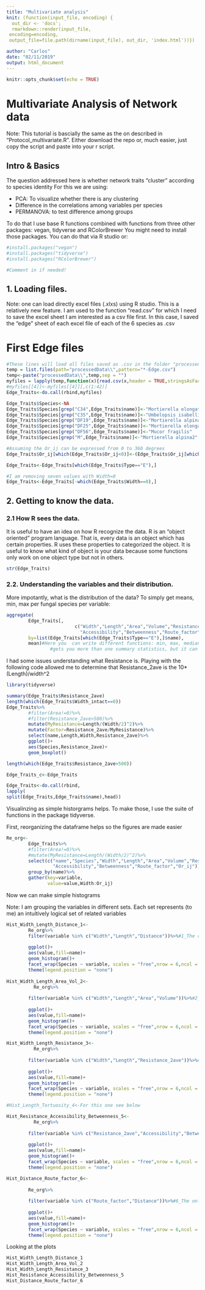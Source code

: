 ```yaml
---
title: "Multivariate analysis"
knit: (function(input_file, encoding) {
  out_dir <- 'docs';
  rmarkdown::render(input_file,
 encoding=encoding,
 output_file=file.path(dirname(input_file), out_dir, 'index.html'))})

author: "Carlos"
date: "02/11/2019"
output: html_document
---
```


```r
knitr::opts_chunk$set(echo = TRUE)
```

# Multivariate Analysis of Network data

Note: This tutorial is bascially the same as the on described in "Protocol_multivariate.R". Either download the repo or, much easier, just copy the script and paste into your r script.

## Intro & Basics

The question addressed here is whether network traits "cluster" according to species identity
For this we are using:

  * PCA: To visualize whether there is any clustering
  * Difference in the correlations among variables per species
  * PERMANOVA: to test difference among groups

To do that I use base R functions combined with functions from three other packages: vegan, tidyverse and RColorBrewer
You might need to install those packages. You can do that via R studio or: 

```r
#install.packages("vegan")
#install.packages("tidyverse")
#install.packages("RColorBrewer")

#Comment in if needed!

```

## 1. Loading files.

Note: one can load directly excel files (.xlxs) using R studio. This is a relatively new
feature. I am used to the function "read.csv" for which I need to save the excel sheet I am interested as
a csv file first. In this case, I saved the "edge" sheet of each excel file of each of the 6 species as .csv

# First Edge files

```r
#These lines will load all files saved as .csv in the folder "processedData" and then merging them ("row bind")
temp = list.files(path="processedData\\",pattern="*-Edge.csv")
temp<-paste("processedData\\",temp,sep = "")
myfiles = lapply(temp,function(x){read.csv(x,header = TRUE,stringsAsFactors = FALSE)} )
#myfiles[[4]]<-myfiles[[4]][,c(1:42)]
Edge_Traits<-do.call(rbind,myfiles)

Edge_Traits$Species<-NA
Edge_Traits$Species[grep("C34",Edge_Traits$name)]<-"Mortierella elongata"
Edge_Traits$Species[grep("C35",Edge_Traits$name)]<-"Umbelopsis isabellina"
Edge_Traits$Species[grep("DF19",Edge_Traits$name)]<-"Mortierella alpina"
Edge_Traits$Species[grep("DF25",Edge_Traits$name)]<-"Mortierella elongata2"
Edge_Traits$Species[grep("DF56",Edge_Traits$name)]<-"Mucor fragilis"
Edge_Traits$Species[grep("M",Edge_Traits$name)]<-"Mortierella alpina2"

#Assuming the Or_ij can be expressed from 0 to 360 degrees
Edge_Traits$Or_ij[which(Edge_Traits$Or_ij<0)]<-(Edge_Traits$Or_ij[which(Edge_Traits$Or_ij<0)]*-1)+180

Edge_Traits<-Edge_Traits[which(Edge_Traits$Type=="E"),]

#I am removing seven values with Width=0
Edge_Traits<-Edge_Traits[-which(Edge_Traits$Width==0),]

```


## 2. Getting to know the data.

### 2.1 How R sees the data. 
It is useful to have an idea on how R recognize the data. R is an "object oriented"
program language. That is, every data is an object which has certain properties. R uses these properties to 
categorized the object. It is useful to know what kind of object is your data because some functions only work
on one object type but not in others.


```r
str(Edge_Traits)
```

### 2.2. Understanding the variables and their distribution. 
More impotantly, what is the distribution of the data? 
To simply get means, min, max per fungal species per variable:

```r
aggregate(
        Edge_Traits[,
                         c("Width","Length","Area","Volume","Resistance_2ave","Tortuosity","Distance",
                           "Accessibility","Betweenness","Route_factor","Or_ij")],
        by=list(Edge_Traits[which(Edge_Traits$Type=="E"),]$name),
        mean)#Here you  can write different functions: min, max, median. range and summmary is also good because it
                #gets you more than one summary statistics, but it can be confusing with so much data.
```

I had some issues understanding what Resistance is. Playing with the following code allowed me to determine that 
 Resistance_2ave is the 10*(Length)/width^2
```r
library(tidyverse)
```

```r
summary(Edge_Traits$Resistance_2ave)
length(which(Edge_Traits$Width_intact==0))
Edge_Traits%>%
        #filter(Area!=0)%>%
        #filter(Resistance_2ave>500)%>%
        mutate(MyResistance=Length/(Width/2)^2)%>%
        mutate(Factor=Resistance_2ave/MyResistance)%>%
        select(name,Length,Width,Resistance_2ave)%>%
        ggplot()+
        aes(Species,Resistance_2ave)+
        geom_boxplot()

length(which(Edge_Traits$Resistance_2ave>500))
```

```r
Edge_Traits_c<-Edge_Traits

Edge_Traits<-do.call(rbind,
lapply(
split(Edge_Traits,Edge_Traits$name),head))
```

Visualinzing as simple historgrams helps. To make those, I use the suite of functions in the package tidyverse.


First, reorganizing the dataframe helps so the figures are made easier

```r
Re_org<-
        Edge_Traits%>%
        #filter(Area!=0)%>%
        #mutate(MyResistance=Length/(Width/2)^2)%>%
        select(c("name","Species","Width","Length","Area","Volume","Resistance_2ave","Tortuosity","Distance",
                 "Accessibility","Betweenness","Route_factor","Or_ij"))%>%
        group_by(name)%>%
        gather(key=variable,
               value=value,Width:Or_ij)
```        
        

Now we can make simple histograms 

Note: I am grouping the variables in different sets. Each set represents (to me) an intuitively logical set of related variables

```r
Hist_Width_Length_Distance_1<-
        Re_org%>%
        filter(variable %in% c("Width","Length","Distance"))%>%#1_The completely indepedent variables
        
        ggplot()+
        aes(value,fill=name)+
        geom_histogram()+
        facet_wrap(Species ~ variable, scales = "free",nrow = 6,ncol = 3)+
        theme(legend.position = "none")
  
Hist_Width_Length_Area_Vol_2<-
          Re_org%>%
        
        filter(variable %in% c("Width","Length","Area","Volume"))%>%#2_The geometric ones depending on width and length
        
        ggplot()+
        aes(value,fill=name)+
        geom_histogram()+
        facet_wrap(Species ~ variable, scales = "free",nrow = 6,ncol = 4)+
        theme(legend.position = "none")

Hist_Width_Length_Resistance_3<-
          Re_org%>%
        
        filter(variable %in% c("Width","Length","Resistance_2ave"))%>%#3_The "transport" one depending on width and length
        
        ggplot()+
        aes(value,fill=name)+
        geom_histogram()+
        facet_wrap(Species ~ variable, scales = "free",nrow = 6,ncol = 3)+
        theme(legend.position = "none")

#Hist_Length_Tortuosity_4<-For this one see below

Hist_Resistance_Accessibility_Betweenness_5<-
          Re_org%>%
        
        filter(variable %in% c("Resistance_2ave","Accessibility","Betweenness"))%>%#5_The "transport" ones depending all on Resistance to some extent
        
        ggplot()+
        aes(value,fill=name)+
        geom_histogram()+
        facet_wrap(Species ~ variable, scales = "free",nrow = 6,ncol = 3)+
        theme(legend.position = "none")

Hist_Distance_Route_factor_6<-
        
        Re_org%>%
        
        filter(variable %in% c("Route_factor","Distance"))%>%#6_The only that depends on distance
        
        ggplot()+
        aes(value,fill=name)+
        geom_histogram()+
        facet_wrap(Species ~ variable, scales = "free",nrow = 6,ncol = 2)+
        theme(legend.position = "none")
```


Looking at the plots
```r
Hist_Width_Length_Distance_1
Hist_Width_Length_Area_Vol_2
Hist_Width_Length_Resistance_3
Hist_Resistance_Accessibility_Betweenness_5
Hist_Distance_Route_factor_6
```

